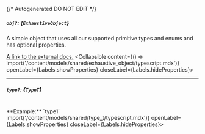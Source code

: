 {/* Autogenerated DO NOT EDIT  */}

##### `obj?`: *{`ExhaustiveObject`}*
A simple object that uses all our supported primitive types and enums and has optional properties.

[A link to the external docs.](https://docs.speakeasyapi.dev)
<Collapsible content={() => import('/content/models/shared/exhaustive_object/typescript.mdx')} openLabel={Labels.showProperties} closeLabel={Labels.hideProperties}>
</Collapsible>

---
##### `type?`: *{`TypeT`}*
<br/>
**Example:** `type1`
<Collapsible content={() => import('/content/models/shared/type_t/typescript.mdx')} openLabel={Labels.showProperties} closeLabel={Labels.hideProperties}>
</Collapsible>



